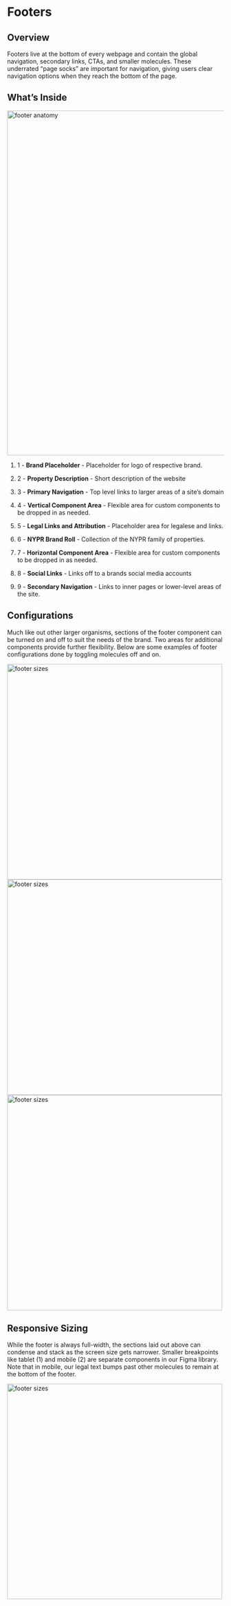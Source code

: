 
<Meta title="Components/Organisms/Footer" />


# Footers

## Overview

Footers live at the bottom of every webpage and contain the global navigation, secondary links, CTAs, and smaller molecules. These underrated “page socks” are important for navigation, giving users clear navigation options when they reach the bottom of the page.

  

## What’s Inside

 <img alt="footer anatomy" src="./images/Organisms-Footer-Anatomy.png" width="800" />


1. 1 - **Brand Placeholder** - Placeholder for logo of respective brand.

2. 2 - **Property Description** - Short description of the website

3. 3 - **Primary Navigation** - Top level links to larger areas of a site’s domain

4. 4 - **Vertical Component Area** - Flexible area for custom components to be dropped in as needed.

5. 5 - **Legal Links and Attribution** - Placeholder area for legalese and links.

6. 6 - **NYPR Brand Roll** - Collection of the NYPR family of properties.

7. 7 - **Horizontal Component Area** - Flexible area for custom components to be dropped in as needed.

8. 8 - **Social Links** - Links off to a brands social media accounts

9. 9 - **Secondary Navigation** - Links to inner pages or lower-level areas of the site.


  ## Configurations

Much like out other larger organisms, sections of the footer component can be turned on and off to suit the needs of the brand. Two areas for additional components provide further flexibility. Below are some examples of footer configurations done by toggling molecules off and on.

 <img alt="footer sizes" src="./images/Organisms-Footer -Desktop1.png" width="500" />
 <img alt="footer sizes" src="./images/Organisms-Footer -Desktop3.png" width="500" />
 <img alt="footer sizes" src="./images/Organisms-Footer -Desktop2.png" width="500" />


  
  
  ## Responsive Sizing

While the footer is always full-width, the sections laid out above can condense and stack as the screen size gets narrower. Smaller breakpoints like tablet (1) and mobile (2) are separate components in our Figma library. Note that in mobile, our legal text bumps past other molecules to remain at the bottom of the footer.

 <img alt="footer sizes" src="./images/Organisms-Footer-Sizes.png" width="500" />

